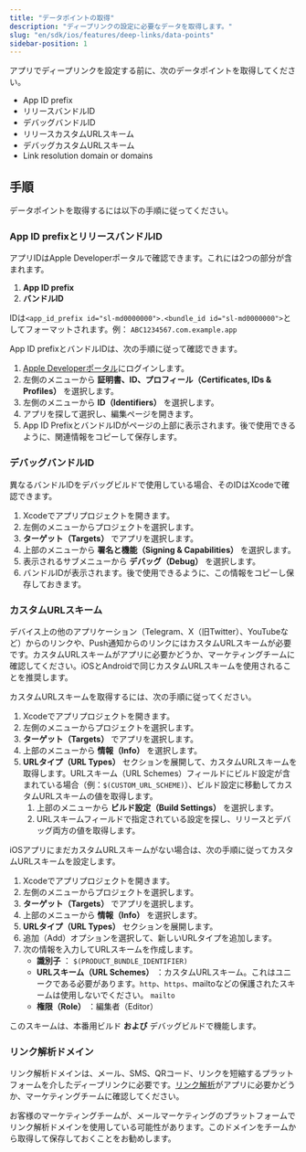 ```yaml
---
title: "データポイントの取得"
description: "ディープリンクの設定に必要なデータを取得します。"
slug: "en/sdk/ios/features/deep-links/data-points"
sidebar-position: 1
---
```

アプリでディープリンクを設定する前に、次のデータポイントを取得してください。

* App ID prefix
* リリースバンドルID
* デバッグバンドルID
* リリースカスタムURLスキーム
* デバッグカスタムURLスキーム
* Link resolution domain or domains

手順
---

データポイントを取得するには以下の手順に従ってください。

### App ID prefixとリリースバンドルID

アプリIDはApple Developerポータルで確認できます。これには2つの部分が含まれます。

1. **App ID prefix** 
2. **バンドルID** 

IDは`<app_id_prefix id="sl-md0000000">.<bundle_id id="sl-md0000000">`としてフォーマットされます。例： `ABC1234567.com.example.app`

App ID prefixとバンドルIDは、次の手順に従って確認できます。

1. [Apple Developerポータル](https://developer.apple.com/account/)にログインします。
2. 左側のメニューから **証明書、ID、プロフィール（Certificates, IDs & Profiles）** を選択します。
3. 左側のメニューから **ID（Identifiers）** を選択します。
4. アプリを探して選択し、編集ページを開きます。
5. App ID PrefixとバンドルIDがページの上部に表示されます。後で使用できるように、関連情報をコピーして保存します。

### デバッグバンドルID

異なるバンドルIDをデバッグビルドで使用している場合、そのIDはXcodeで確認できます。

1. Xcodeでアプリプロジェクトを開きます。
2. 左側のメニューからプロジェクトを選択します。
3. **ターゲット（Targets）** でアプリを選択します。
4. 上部のメニューから **署名と機能（Signing & Capabilities）** を選択します。
5. 表示されるサブメニューから **デバッグ（Debug）** を選択します。
6. バンドルIDが表示されます。後で使用できるように、この情報をコピーし保存しておきます。

### カスタムURLスキーム

<callout type="tip"> 

デバイス上の他のアプリケーション（Telegram、X（旧Twitter）、YouTubeなど）からのリンクや、Push通知からのリンクにはカスタムURLスキームが必要です。カスタムURLスキームがアプリに必要かどうか、マーケティングチームに確認してください。iOSとAndroidで同じカスタムURLスキームを使用されることを推奨します。
</Callout> 

カスタムURLスキームを取得するには、次の手順に従ってください。

1. Xcodeでアプリプロジェクトを開きます。
2. 左側のメニューからプロジェクトを選択します。
3. **ターゲット（Targets）** でアプリを選択します。
4. 上部のメニューから **情報（Info）** を選択します。
5. **URLタイプ（URL Types）** セクションを展開して、カスタムURLスキームを取得します。URLスキーム（URL Schemes）フィールドにビルド設定が含まれている場合（例：`$(CUSTOM_URL_SCHEME)`）、ビルド設定に移動してカスタムURLスキームの値を取得します。 
   1. 上部のメニューから **ビルド設定（Build Settings）** を選択します。
   2. URLスキームフィールドで指定されている設定を探し、リリースとデバッグ両方の値を取得します。

iOSアプリにまだカスタムURLスキームがない場合は、次の手順に従ってカスタムURLスキームを設定します。

1. Xcodeでアプリプロジェクトを開きます。
2. 左側のメニューからプロジェクトを選択します。
3. **ターゲット（Targets）** でアプリを選択します。
4. 上部のメニューから **情報（Info）** を選択します。
5. **URLタイプ（URL Types）** セクションを展開します。
6. 追加（Add）オプションを選択して、新しいURLタイプを追加します。
7. 次の情報を入力してURLスキームを作成します。 
   * **識別子** ： `$(PRODUCT_BUNDLE_IDENTIFIER)`
   * **URLスキーム（URL Schemes）** ：カスタムURLスキーム。これはユニークである必要があります。`http`、`https`、mailtoなどの保護されたスキームは使用しないでください。 `mailto`
   * **権限（Role）** ：編集者（Editor）

このスキームは、本番用ビルド **および** デバッグビルドで機能します。

### リンク解析ドメイン

<callout type="tip"> 

リンク解析ドメインは、メール、SMS、QRコード、リンクを短縮するプラットフォームを介したディープリンクに必要です。[リンク解析](https://help.adjust.com/en/article/link-resolution)がアプリに必要かどうか、マーケティングチームに確認してください。
</Callout> 

お客様のマーケティングチームが、メールマーケティングのプラットフォームでリンク解析ドメインを使用している可能性があります。このドメインをチームから取得して保存しておくことをお勧めします。

